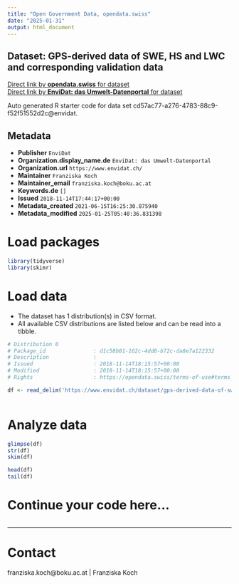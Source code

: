 ```yaml
---
title: "Open Government Data, opendata.swiss"
date: "2025-01-31"
output: html_document
---
```


## Dataset: GPS-derived data of SWE, HS and LWC and corresponding validation data



[Direct link by **opendata.swiss** for dataset](https://opendata.swiss/de/dataset/gps-derived-data-of-swe-hs-and-lwc-and-corresponding-validation-data)<br>
[Direct link by **EnviDat: das Umwelt-Datenportal** for dataset](https://www.envidat.ch/#/metadata/gps-derived-data-of-swe-hs-and-lwc-and-corresponding-validation-data)

Auto generated R starter code for data set cd57ac77-a276-4783-88c9-f52f51552d2c@envidat.

## Metadata

- **Publisher** `EnviDat`
- **Organization.display_name.de** `EnviDat: das Umwelt-Datenportal`
- **Organization.url** `https://www.envidat.ch/`
- **Maintainer** `Franziska Koch`
- **Maintainer_email** `franziska.koch@boku.ac.at`
- **Keywords.de** `[]`
- **Issued** `2018-11-14T17:44:17+00:00`
- **Metadata_created** `2021-06-15T16:25:30.875940`
- **Metadata_modified** `2025-01-25T05:40:36.831398`


# Load packages

```r

library(tidyverse)
library(skimr)

```

# Load data

-   The dataset has 1 distribution(s) in CSV format.
-   All available CSV distributions are listed below and can be read into a tibble.

```r

# Distribution 0
# Package_id               : d1c58b81-162c-4dd8-b72c-da8e7a122332
# Description              : 
# Issued                   : 2018-11-14T18:15:57+00:00
# Modified                 : 2018-11-14T18:15:57+00:00
# Rights                   : https://opendata.swiss/terms-of-use#terms_by

df <- read_delim('https://www.envidat.ch/dataset/gps-derived-data-of-swe-hs-and-lwc-and-corresponding-validation-data/resource/01f4a113-7ad0-4993-9efa-f30bbe0f0474')



```

# Analyze data

```r

glimpse(df)
str(df)
skim(df)

head(df)
tail(df)

```

# Continue your code here...

```r

```

------------------------------------------------------------------------

# Contact

franziska.koch@boku.ac.at | Franziska Koch
